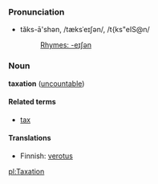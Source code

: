 ===Pronunciation===
*tăks-ā'shən, /tæksˈeɪʃən/, /t{ks"eIS@n/
*:[[Rhymes:English:-eɪʃən|Rhymes: -eɪʃən]]

===Noun===
'''taxation''' ([[uncountable]])

====Related terms====
*[[tax]]

====Translations====
*Finnish: [[verotus]]
<!--*Swedish: [[beskattning]] ''c'' --- is ''taxation'' related to ''tax''?-->

[[pl:Taxation]]